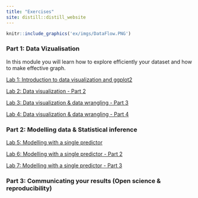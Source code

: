 ```yaml
---
title: "Exercises"
site: distill::distill_website
---
```


```r
knitr::include_graphics('ex/imgs/DataFlow.PNG')
```

### Part 1: Data Vizualisation

In this module you will learn how to explore efficiently your dataset and how to make effective graph.

[Lab 1: Introduction to data visualization and ggplot2](Lab1_DataViz.html)

[Lab 2: Data visualization - Part 2](Lab2_DataViz.html)

[Lab 3: Data visualization & data wrangling - Part 3](Lab3_DataViz.html)

[Lab 4: Data visualization & data wrangling - Part 4](Lab4_DataViz.html)

### Part 2: Modelling data & Statistical inference

[Lab 5: Modelling with a single predictor](Lab5_Model.html)

[Lab 6: Modelling with a single predictor - Part 2](Lab6_Model.html)

[Lab 7: Modelling with a single predictor - Part 3](Lab7_Model.html)

### Part 3: Communicating your results (Open science & reproducibility)